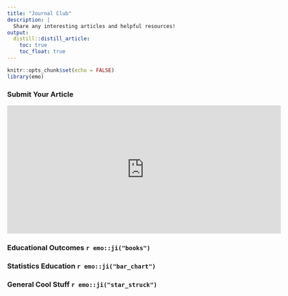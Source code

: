 ```yaml
---
title: "Journal Club"
description: |
  Share any interesting articles and helpful resources!
output:
  distill::distill_article:
    toc: true
    toc_float: true
---
```


```r
knitr::opts_chunk$set(echo = FALSE)
library(emo)
```

### Submit Your Article 

<iframe src="https://docs.google.com/forms/d/e/1FAIpQLScF44oNJpPyI2pjVqoB8BQcIa6Z47D8vM-t_118LCILPSfxjA/viewform?embedded=true" width="640" height="300" frameborder="0" marginheight="0" marginwidth="0">Loading…</iframe>


### Educational Outcomes `r emo::ji("books")`



### Statistics Education `r emo::ji("bar_chart")`



### General Cool Stuff `r emo::ji("star_struck")`

<br>
<br>
<br>













